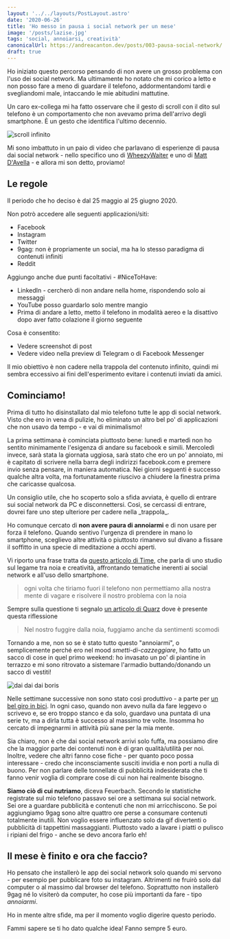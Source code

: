 ```yaml
---
layout: '../../layouts/PostLayout.astro'
date: '2020-06-26'
title: 'Ho messo in pausa i social network per un mese'
image: '/posts/lazise.jpg'
tags: 'social, annoiarsi, creatività'
canonicalUrl: https://andreacanton.dev/posts/003-pausa-social-network/
draft: true
---
```



Ho iniziato questo percorso pensando di non avere un grosso problema con l'uso dei social network. Ma ultimamente ho notato che mi corico a letto e non posso fare a meno di guardare il telefono, addormentandomi tardi e svegliandomi male, intaccando le mie abitudini mattutine.

Un caro ex-collega mi ha fatto osservare che il gesto di scroll con il dito sul telefono è un comportamento che non avevamo prima dell'arrivo degli smartphone. È un gesto che identifica l'ultimo decennio.

![scroll infinito](https://media.giphy.com/media/MY15rWOHbmfsAwhBBE/giphy.gif)

Mi sono imbattuto in un paio di video che parlavano di esperienze di pausa dai social network - nello specifico uno di [WheezyWaiter](https://www.youtube.com/watch?v=ve37Bg4-hPc) e uno di [Matt D'Avella](https://www.youtube.com/watch?v=cNFdjP_F9sU) - e allora mi son detto, proviamo!

## Le regole

Il periodo che ho deciso è dal 25 maggio al 25 giugno 2020.

Non potrò accedere alle seguenti applicazioni/siti:

- Facebook
- Instagram
- Twitter
- 9gag: non è propriamente un social, ma ha lo stesso paradigma di contenuti infiniti
- Reddit

Aggiungo anche due punti facoltativi - #NiceToHave:

- LinkedIn - cercherò di non andare nella home, rispondendo solo ai messaggi
- YouTube posso guardarlo solo mentre mangio
- Prima di andare a letto, metto il telefono in modalità aereo e la disattivo dopo aver fatto colazione il giorno seguente

Cosa è consentito:

- Vedere screenshot di post
- Vedere video nella preview di Telegram o di Facebook Messenger

Il mio obiettivo è non cadere nella trappola del contenuto infinito, quindi mi sembra eccessivo ai fini dell'esperimento evitare i contenuti inviati da amici.

## Cominciamo!

Prima di tutto ho disinstallato dal mio telefono tutte le app di social network. Visto che ero in vena di pulizie, ho eliminato un altro bel po' di applicazioni che non usavo da tempo - e vai di minimalismo!

La prima settimana è cominciata piuttosto bene: lunedì e martedì non ho sentito minimamente l'esigenza di andare su facebook e simili. Mercoledì invece, sarà stata la giornata uggiosa, sarà stato che ero un po' annoiato, mi è capitato di scrivere nella barra degli indirizzi facebook.com e premere invio senza pensare, in maniera automatica. Nei giorni seguenti è successo qualche altra volta, ma fortunatamente riuscivo a chiudere la finestra prima che caricasse qualcosa.

<CustomBlock>
  Un consiglio utile, che ho scoperto solo a sfida avviata, è quello di entrare
  sui social network da PC e disconnettersi. Così, se cercassi di entrare,
  dovrei fare uno step ulteriore per cadere nella _trappola_.
</CustomBlock>

Ho comunque cercato di **non avere paura di annoiarmi** e di non usare per forza il telefono. Quando sentivo l'urgenza di prendere in mano lo smartphone, sceglievo altre attività o piuttosto rimanevo sul divano a fissare il soffitto in una specie di meditazione a occhi aperti.

Vi riporto una frase tratta da [questo articolo di Time](https://time.com/5480002/benefits-of-boredom/), che parla di uno studio sul legame tra noia e creatività, affrontando tematiche inerenti ai social network e all'uso dello smartphone.

> ogni volta che tiriamo fuori il telefono non permettiamo alla nostra mente di vagare e risolvere il nostro problema con la noia

Sempre sulla questione ti segnalo [un articolo di Quarz](https://qz.com/1020976/the-scientific-link-between-boredom-and-creativity/) dove è presente questa riflessione

> Nel nostro fuggire dalla noia, fuggiamo anche da sentimenti scomodi

Tornando a me, non so se è stato tutto questo "annoiarmi", o semplicemente perché ero nel mood _smetti-di-cazzeggiare_, ho fatto un sacco di cose in quel primo weekend: ho invasato un po' di piantine in terrazzo e mi sono ritrovato a sistemare l'armadio buttando/donando un sacco di vestiti!

![dai dai dai boris](https://www.serialminds.com/wp-content/uploads/2016/03/dai-dai-dai.gif)

Nelle settimane successive non sono stato così produttivo - a parte per [un bel giro in bici](https://www.strava.com/activities/3648096604). In ogni caso, quando non avevo nulla da fare leggevo o scrivevo e, se ero troppo stanco e da solo, guardavo una puntata di una serie tv, ma a dirla tutta è successo al massimo tre volte. Insomma ho cercato di impegnarmi in attività più sane per la mia mente.

Sia chiaro, non è che dai social network arrivi solo fuffa, ma possiamo dire che la maggior parte dei contenuti non è di gran qualità/utilità per noi. Inoltre, vedere che altri fanno cose fiche - per quanto poco possa interessare - credo che inconsciamente susciti invidia e non porti a nulla di buono. Per non parlare delle tonnellate di pubblicità indesiderata che ti fanno venir voglia di comprare cose di cui non hai realmente bisogno.

**Siamo ciò di cui nutriamo**, diceva Feuerbach. Secondo le statistiche registrate sul mio telefono passavo sei ore a settimana sui social network. Sei ore a guardare pubblicità e contenuti che non mi arricchiscono. Se poi aggiungiamo 9gag sono altre quattro ore perse a consumare contenuti totalmente inutili. Non voglio essere influenzato solo da gif divertenti o pubblicità di tappettini massaggianti. Piuttosto vado a lavare i piatti o pulisco i ripiani del frigo - anche se devo ancora farlo eh!

## Il mese è finito e ora che faccio?

Ho pensato che installerò le app dei social network solo quando mi servono - per esempio per pubblicare foto su instagram. Altrimenti ne fruirò solo dal computer o al massimo dal browser del telefono. Soprattutto non installerò 9gag né lo visiterò da computer, ho cose più importanti da fare - tipo _annoiarmi_.

Ho in mente altre sfide, ma per il momento voglio digerire questo periodo.

Fammi sapere se ti ho dato qualche idea!
Fanno sempre 5 euro.
